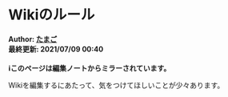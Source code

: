 # Wikiのルール
#### Author: [たまご](/wiki/author/tamagoes)<br>最終更新: 2021/07/09 00:40

**ℹ︎このページは編集ノートからミラーされています。**

Wikiを編集するにあたって、気をつけてほしいことが少々あります。
